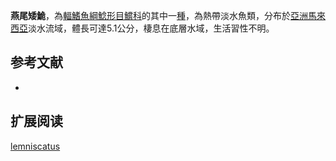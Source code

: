 {{Speciesbox
| name = 燕尾矮鮠
| image = 
| image_width = 250px
| image_caption = 
| status = NE
| status_system = IUCN3.1
| genus = Nanobagrus
| species = lemniscatus
| authority = [[Ng|Ng]], 2010
| synonyms = 
}}
'''燕尾矮鮠'''，為[[輻鰭魚綱|輻鰭魚綱]][[鯰形目|鯰形目]][[鱨科|鱨科]]的其中一[[種|種]]，為熱帶淡水魚類，分布於[[亞洲|亞洲]][[馬來西亞|馬來西亞]]淡水流域，體長可達5.1公分，棲息在底層水域，生活習性不明。

==参考文献==
*{{FishBase_species|genus=Nanobagrus|species=lemniscatus|year=2015|month=4}}

== 扩展阅读 ==
{{refbegin}}
{{wikispecies-inline|Nanobagrus lemniscatus|燕尾矮鮠}}
{{refend}}
{{Taxonbar|from=Q5811729}}

[[Category:矮鮠屬|lemniscatus]]